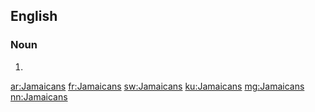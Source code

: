 ==English==

===Noun===
{{head|en|plural}}

# {{plural of|Jamaican|lang=en|nocat=1}}

[[ar:Jamaicans]]
[[fr:Jamaicans]]
[[sw:Jamaicans]]
[[ku:Jamaicans]]
[[mg:Jamaicans]]
[[nn:Jamaicans]]